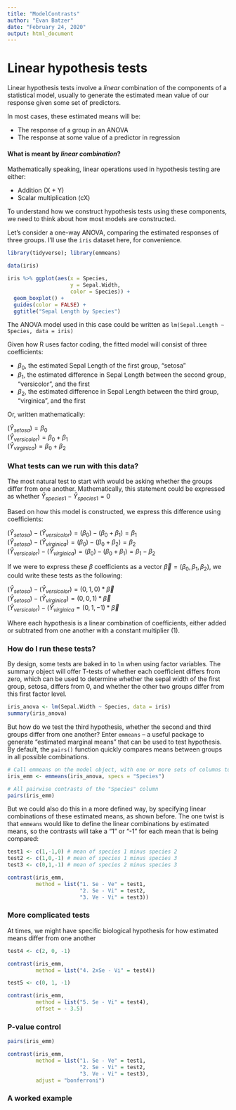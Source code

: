 ```yaml
---
title: "ModelContrasts"
author: "Evan Batzer"
date: "February 24, 2020"
output: html_document
---
```


# Linear hypothesis tests

Linear hypothesis tests involve a *linear* combination of the components of a statistical model, usually to generate the estimated mean value of our response given some set of predictors. 

In most cases, these estimated means will be:

* The response of a group in an ANOVA
* The response at some value of a predictor in regression

#### What is meant by *linear combination*?

Mathematically speaking, linear operations used in hypothesis testing are either:

* Addition (X + Y)
* Scalar multiplication (cX)

To understand how we construct hypothesis tests using these components, we need to think about how most models are constructed.

Let's consider a one-way ANOVA, comparing the estimated responses of three groups. I'll use the `iris` dataset here, for convenience.

```r
library(tidyverse); library(emmeans)

data(iris)

iris %>% ggplot(aes(x = Species,
                    y = Sepal.Width,
                    color = Species)) +
  geom_boxplot() +
  guides(color = FALSE) +
  ggtitle("Sepal Length by Species")
```

The ANOVA model used in this case could be written as `lm(Sepal.Length ~ Species, data = iris)`

Given how R uses factor coding, the fitted model will consist of three coefficients:

* $\beta_0$, the estimated Sepal Length of the first group, "setosa"
* $\beta_1$, the estimated difference in Sepal Length between the second group, "versicolor", and the first
* $\beta_2$, the estimated difference in Sepal Length between the third group, "virginica", and the first

Or, written mathematically:

$(\hat Y_{setosa}) = \beta_0$  
$(\hat Y_{versicolor}) = \beta_0 + \beta_1$  
$(\hat Y_{virginica}) = \beta_0 + \beta_2$  

### What tests can we run with this data?

The most natural test to start with would be asking whether the groups differ from one another. Mathematically, this statement could be expressed as whether $\hat Y_{species 1} - \hat Y_{species 1} = 0$

Based on how this model is constructed, we express this difference using coefficients:

$(\hat Y_{setosa}) - (\hat Y_{versicolor}) = (\beta_0) - (\beta_0 + \beta_1) = \beta_1$  
$(\hat Y_{setosa}) - (\hat Y_{virginica}) = (\beta_0) - (\beta_0 + \beta_2) = \beta_2$  
$(\hat Y_{versicolor}) - (\hat Y_{virginica}) = (\beta_0) - (\beta_0 + \beta_1) = \beta_1 - \beta_2$  

If we were to express these $\beta$ coefficients as a vector $\vec{\beta} = (\beta_0, \beta_1, \beta_2)$, we could write these tests as the following:  

$(\hat Y_{setosa}) - (\hat Y_{versicolor}) = (0,1,0) * \vec{\beta}$  
$(\hat Y_{setosa}) - (\hat Y_{virginica}) = (0,0,1) * \vec{\beta}$  
$(\hat Y_{versicolor}) - (\hat Y_{virginica} = (0,1,-1) * \vec{\beta}$  

Where each hypothesis is a linear combination of coefficients, either added or subtrated from one another with a constant multiplier (1).

### How do I run these tests?

By design, some tests are baked in to `lm` when using factor variables. The summary object will offer T-tests of whether each coefficient differs from zero, which can be used to determine whether the sepal width of the first group, setosa, differs from 0, and whether the other two groups differ from this first factor level.

```r
iris_anova <- lm(Sepal.Width ~ Species, data = iris)
summary(iris_anova)
```

But how do we test the third hypothesis, whether the second and third groups differ from one another? Enter `emmeans` -- a useful package to generate "estimated marginal means" that can be used to test hypothesis. By default, the `pairs()` function quickly compares means between groups in all possible combinations.

```r
# Call emmeans on the model object, with one or more sets of columns to generate means for
iris_emm <- emmeans(iris_anova, specs = "Species")

# All pairwise contrasts of the "Species" column
pairs(iris_emm)
```

But we could also do this in a more defined way, by specifying linear combinations of these estimated means, as shown before. The one twist is that `emmeans` would like to define the linear combinations by estimated means, so the contrasts will take a "1" or "-1" for each mean that is being compared:

```r
test1 <- c(1,-1,0) # mean of species 1 minus species 2
test2 <- c(1,0,-1) # mean of species 1 minus species 3
test3 <- c(0,1,-1) # mean of species 2 minus species 3

contrast(iris_emm, 
         method = list("1. Se - Ve" = test1, 
                       "2. Se - Vi" = test2, 
                       "3. Ve - Vi" = test3))
```

### More complicated tests

At times, we might have specific biological hypothesis for how estimated means differ from one another

```r
test4 <- c(2, 0, -1)

contrast(iris_emm, 
         method = list("4. 2xSe - Vi" = test4))

test5 <- c(0, 1, -1)

contrast(iris_emm, 
         method = list("5. Se - Vi" = test4),
         offset = - 3.5)
```

### P-value control

```r
pairs(iris_emm)
```

```r
contrast(iris_emm, 
         method = list("1. Se - Ve" = test1, 
                       "2. Se - Vi" = test2, 
                       "3. Ve - Vi" = test3),
         adjust = "bonferroni")
```


### A worked example
